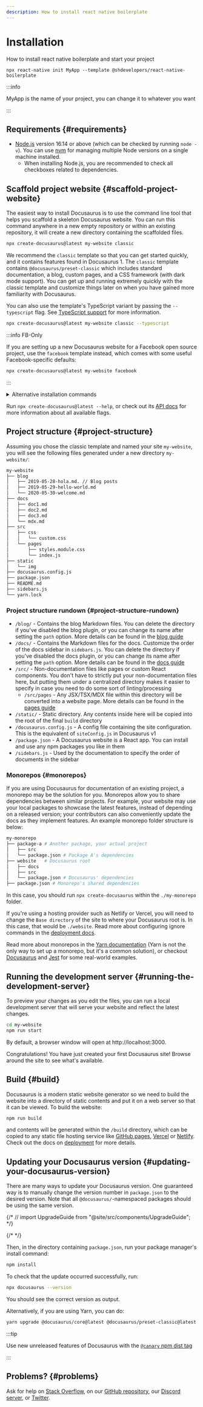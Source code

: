 ```yaml
---
description: How to install react native boilerplate
---
```


# Installation

How to install react native boilerplate and start your project


<AppNameInputBox />

<AppName />

```
npx react-native init MyApp --template @shdevelopers/react-native-boilerplate
```

:::info

MyApp is the name of your project, you can change it to whatever you want

:::

## Requirements {#requirements}

- [Node.js](https://nodejs.org/en/download/) version 16.14 or above (which can be checked by running `node -v`). You can use [nvm](https://github.com/nvm-sh/nvm) for managing multiple Node versions on a single machine installed.
  - When installing Node.js, you are recommended to check all checkboxes related to dependencies.

## Scaffold project website {#scaffold-project-website}

The easiest way to install Docusaurus is to use the command line tool that helps you scaffold a skeleton Docusaurus website. You can run this command anywhere in a new empty repository or within an existing repository, it will create a new directory containing the scaffolded files.

```bash
npx create-docusaurus@latest my-website classic
```

We recommend the `classic` template so that you can get started quickly, and it contains features found in Docusaurus 1. The `classic` template contains `@docusaurus/preset-classic` which includes standard documentation, a blog, custom pages, and a CSS framework (with dark mode support). You can get up and running extremely quickly with the classic template and customize things later on when you have gained more familiarity with Docusaurus.

You can also use the template's TypeScript variant by passing the `--typescript` flag. See [TypeScript support](./typescript-support.mdx) for more information.

```bash
npx create-docusaurus@latest my-website classic --typescript
```

:::info FB-Only

If you are setting up a new Docusaurus website for a Facebook open source project, use the `facebook` template instead, which comes with some useful Facebook-specific defaults:

```bash
npx create-docusaurus@latest my-website facebook
```

:::

<details>
  <summary>Alternative installation commands</summary>

You can also initialize a new project using your preferred project manager:

```bash npm2yarn
npm init docusaurus
```

</details>

Run `npx create-docusaurus@latest --help`, or check out its [API docs](./api/misc/create-docusaurus.mdx) for more information about all available flags.

## Project structure {#project-structure}

Assuming you chose the classic template and named your site `my-website`, you will see the following files generated under a new directory `my-website/`:

```bash
my-website
├── blog
│   ├── 2019-05-28-hola.md. // Blog posts
│   ├── 2019-05-29-hello-world.md
│   └── 2020-05-30-welcome.md
├── docs
│   ├── doc1.md
│   ├── doc2.md
│   ├── doc3.md
│   └── mdx.md
├── src
│   ├── css
│   │   └── custom.css
│   └── pages
│       ├── styles.module.css
│       └── index.js
├── static
│   └── img
├── docusaurus.config.js
├── package.json
├── README.md
├── sidebars.js
└── yarn.lock
```

### Project structure rundown {#project-structure-rundown}

- `/blog/` - Contains the blog Markdown files. You can delete the directory if you've disabled the blog plugin, or you can change its name after setting the `path` option. More details can be found in the [blog guide](blog.mdx)
- `/docs/` - Contains the Markdown files for the docs. Customize the order of the docs sidebar in `sidebars.js`. You can delete the directory if you've disabled the docs plugin, or you can change its name after setting the `path` option. More details can be found in the [docs guide](./guides/docs/docs-introduction.mdx)
- `/src/` - Non-documentation files like pages or custom React components. You don't have to strictly put your non-documentation files here, but putting them under a centralized directory makes it easier to specify in case you need to do some sort of linting/processing
  - `/src/pages` - Any JSX/TSX/MDX file within this directory will be converted into a website page. More details can be found in the [pages guide](guides/creating-pages.mdx)
- `/static/` - Static directory. Any contents inside here will be copied into the root of the final `build` directory
- `/docusaurus.config.js` - A config file containing the site configuration. This is the equivalent of `siteConfig.js` in Docusaurus v1
- `/package.json` - A Docusaurus website is a React app. You can install and use any npm packages you like in them
- `/sidebars.js` - Used by the documentation to specify the order of documents in the sidebar

### Monorepos {#monorepos}

If you are using Docusaurus for documentation of an existing project, a monorepo may be the solution for you. Monorepos allow you to share dependencies between similar projects. For example, your website may use your local packages to showcase the latest features, instead of depending on a released version; your contributors can also conveniently update the docs as they implement features. An example monorepo folder structure is below:

```bash
my-monorepo
├── package-a # Another package, your actual project
│   ├── src
│   └── package.json # Package A's dependencies
├── website   # Docusaurus root
│   ├── docs
│   ├── src
│   └── package.json # Docusaurus' dependencies
├── package.json # Monorepo's shared dependencies
```

In this case, you should run `npx create-docusaurus` within the `./my-monorepo` folder.

If you're using a hosting provider such as Netlify or Vercel, you will need to change the `Base directory` of the site to where your Docusaurus root is. In this case, that would be `./website`. Read more about configuring ignore commands in the [deployment docs](./deployment.mdx#deploying-to-netlify).

Read more about monorepos in the [Yarn documentation](https://yarnpkg.com/features/workspaces) (Yarn is not the only way to set up a monorepo, but it's a common solution), or checkout [Docusaurus](https://github.com/facebook/docusaurus) and [Jest](https://github.com/facebook/jest) for some real-world examples.

## Running the development server {#running-the-development-server}

To preview your changes as you edit the files, you can run a local development server that will serve your website and reflect the latest changes.

```bash npm2yarn
cd my-website
npm run start
```

By default, a browser window will open at http://localhost:3000.

Congratulations! You have just created your first Docusaurus site! Browse around the site to see what's available.

## Build {#build}

Docusaurus is a modern static website generator so we need to build the website into a directory of static contents and put it on a web server so that it can be viewed. To build the website:

```bash npm2yarn
npm run build
```

and contents will be generated within the `/build` directory, which can be copied to any static file hosting service like [GitHub pages](https://pages.github.com/), [Vercel](https://vercel.com/) or [Netlify](https://www.netlify.com/). Check out the docs on [deployment](deployment.mdx) for more details.

## Updating your Docusaurus version {#updating-your-docusaurus-version}

There are many ways to update your Docusaurus version. One guaranteed way is to manually change the version number in `package.json` to the desired version. Note that all `@docusaurus/`-namespaced packages should be using the same version.

{/* // import UpgradeGuide from "@site/src/components/UpgradeGuide"; */}

{/* <UpgradeGuide /> */}

Then, in the directory containing `package.json`, run your package manager's install command:

```bash npm2yarn
npm install
```

To check that the update occurred successfully, run:

```bash
npx docusaurus --version
```

You should see the correct version as output.

Alternatively, if you are using Yarn, you can do:

```bash
yarn upgrade @docusaurus/core@latest @docusaurus/preset-classic@latest
```

:::tip

Use new unreleased features of Docusaurus with the [`@canary` npm dist tag](/community/canary)

:::

## Problems? {#problems}

Ask for help on [Stack Overflow](https://stackoverflow.com/questions/tagged/docusaurus), on our [GitHub repository](https://github.com/facebook/docusaurus), our [Discord server](https://discordapp.com/invite/docusaurus), or [Twitter](https://twitter.com/docusaurus).
